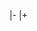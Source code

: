 |-
|+{{{1}}}
{{chset-table-footer}}<noinclude>
{{documentation}}
<!-- Add categories and interwikis to the /doc subpage, not here! -->
</noinclude>